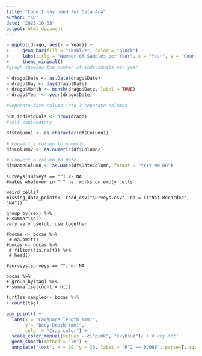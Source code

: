 ```yaml
---
title: "Code I may need for Data Ana"
author: "KD"
date: "2023-10-03"
output: html_document
---
```

```r
> ggplot(drago, aes(x = Year)) +
+     geom_bar(fill = "skyblue", color = "black") +
+     labs(title = "Number of Samples per Year", x = "Year", y = "Count") +
+     theme_minimal()
#graph showing the number of individuals per year
```

```r
> drago$Date <- as.Date(drago$Date)
> drago$Day <- day(drago$Date)
> drago$Month <- month(drago$Date, label = TRUE)
> drago$Year <- year(drago$Date)

#Separate date column into 3 separate columns
```

```R
num_individuals <- nrow(drago)
#self explanatory
```

```r

df$Column1 <- as.character(df$Column1)

# Convert a column to numeric
df$Column2 <- as.numeric(df$Column2)

# Convert a column to date
df$DateColumn <- as.Date(df$DateColumn, format = "YYYY-MM-DD")
```

```{}
surveys[surveys == ""] <- NA
#makes whatever in " " na, works on empty cells

weird cells?
missing_data_points<- read_csv("surveys.csv", na = c("Not Recorded", "NA"))

```

```{}
group_by(sex) %>%
+ summarise()
very very useful. use together
```

```{}
#bocas <- bocas %>% 
 # na.omit()
#bocas <- bocas %>%
 # filter(!is.na(t)) %>%
 # head()

#surveys[surveys == ""] <- NA

```

```{}
bocas %>%
+ group_by(tag) %>%
+ summarise(count = n()) 
```

```r
turtles_sampled<- bocas %>% 
+ count(tag)
```
```r
eom_point() + 
  labs(x = "Carapace length (mm)",
       y = "Body Depth (mm)",
       color = "Crab color") + 
  scale_color_manual(values = c("pink", "skyblue")) + # why not!
  geom_smooth(method = "lm") +
  annotate("text", x = 20, y = 30, label = "R^2 == 0.988", parse=T, size=5)
```
